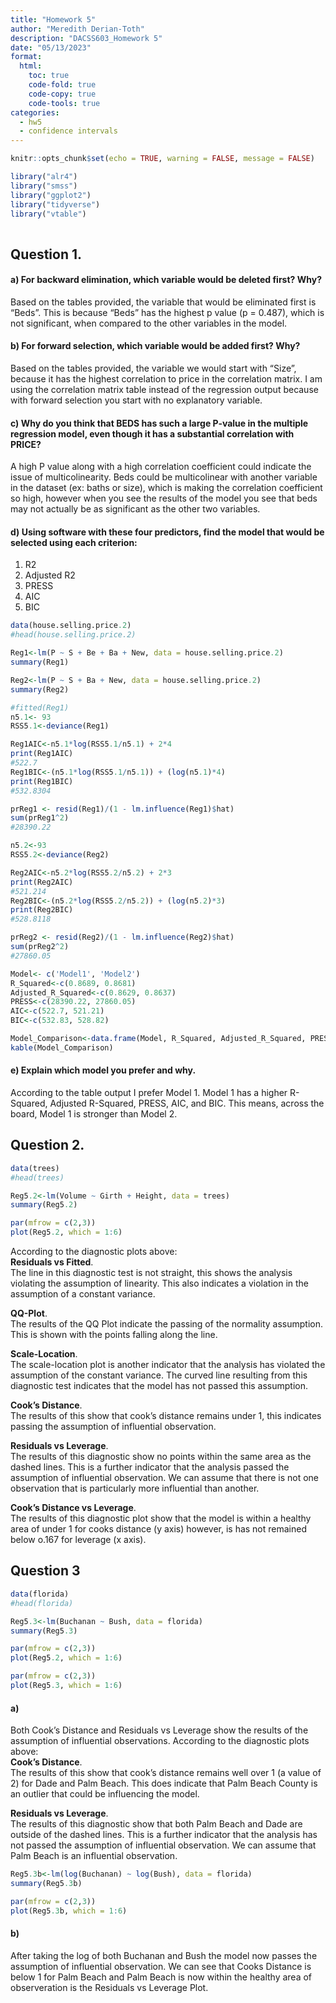 ```yaml
---
title: "Homework 5"
author: "Meredith Derian-Toth"
description: "DACSS603_Homework 5"
date: "05/13/2023"
format:
  html:
    toc: true
    code-fold: true
    code-copy: true
    code-tools: true
categories:
  - hw5
  - confidence intervals 
---
```


```r
knitr::opts_chunk$set(echo = TRUE, warning = FALSE, message = FALSE)
```

```r
library("alr4")
library("smss")
library("ggplot2")
library("tidyverse")
library("vtable")
        
```

## Question 1. 
#### a\)  For backward elimination, which variable would be deleted first? Why?
Based on the tables provided, the variable that would be eliminated first is "Beds". This is because "Beds" has the highest p value (p = 0.487), which is not significant, when compared to the other variables in the model. 
  
#### b\) For forward selection, which variable would be added first? Why?
Based on the tables provided, the variable we would start with "Size", because it has the highest correlation to price in the correlation matrix. I am using the correlation matrix table instead of the regression output because with forward selection you start with no explanatory variable. 
   
#### c\) Why do you think that BEDS has such a large P-value in the multiple regression model, even though it has a substantial correlation with PRICE?
A high P value along with a high correlation coefficient could indicate the issue of multicolinearity. Beds could be multicolinear with another variable in the dataset (ex: baths or size), which is making the correlation coefficient so high, however when you see the results of the model you see that beds may not actually be as significant as the other two variables.  
 
#### d\)  Using software with these four predictors, find the model that would be selected using each criterion:

1. R2
2. Adjusted R2
3. PRESS
4. AIC
5. BIC

```r
data(house.selling.price.2)
#head(house.selling.price.2)

Reg1<-lm(P ~ S + Be + Ba + New, data = house.selling.price.2)
summary(Reg1)
```

```r

Reg2<-lm(P ~ S + Ba + New, data = house.selling.price.2)
summary(Reg2)
```
```r
#fitted(Reg1)
n5.1<- 93
RSS5.1<-deviance(Reg1)

Reg1AIC<-n5.1*log(RSS5.1/n5.1) + 2*4
print(Reg1AIC)
#522.7
Reg1BIC<-(n5.1*log(RSS5.1/n5.1)) + (log(n5.1)*4)
print(Reg1BIC)
#532.8304

prReg1 <- resid(Reg1)/(1 - lm.influence(Reg1)$hat)
sum(prReg1^2)
#28390.22

n5.2<-93
RSS5.2<-deviance(Reg2)

Reg2AIC<-n5.2*log(RSS5.2/n5.2) + 2*3
print(Reg2AIC)
#521.214
Reg2BIC<-(n5.2*log(RSS5.2/n5.2)) + (log(n5.2)*3)
print(Reg2BIC)
#528.8118

prReg2 <- resid(Reg2)/(1 - lm.influence(Reg2)$hat)
sum(prReg2^2)
#27860.05

Model<- c('Model1', 'Model2')
R_Squared<-c(0.8689, 0.8681)
Adjusted_R_Squared<-c(0.8629, 0.8637)
PRESS<-c(28390.22, 27860.05)
AIC<-c(522.7, 521.21)
BIC<-c(532.83, 528.82)

Model_Comparison<-data.frame(Model, R_Squared, Adjusted_R_Squared, PRESS, AIC, BIC)
kable(Model_Comparison)

```

#### e\)  Explain which model you prefer and why.
According to the table output I prefer Model 1. Model 1 has a higher R-Squared, Adjusted R-Squared, PRESS, AIC, and BIC. This means, across the board, Model 1 is stronger than Model 2. 
   
## Question 2. 
  
```r
data(trees)
#head(trees)

Reg5.2<-lm(Volume ~ Girth + Height, data = trees)
summary(Reg5.2)
```
  
```r
par(mfrow = c(2,3))
plot(Reg5.2, which = 1:6)

```
According to the diagnostic plots above:  
**Residuals vs Fitted**.   
The line in this diagnostic test is not straight, this shows the analysis violating the assumption of linearity. This also indicates a violation in the assumption of a constant variance. 
  
**QQ-Plot**.   
The results of the QQ Plot indicate the passing of the normality assumption. This is shown with the points falling along the line. 
  
**Scale-Location**.   
The scale-location plot is another indicator that the analysis has violated the assumption of the constant variance. The curved line resulting from this diagnostic test indicates that the model has not passed this assumption. 
  
**Cook's Distance**.   
The results of this show that cook's distance remains under 1, this indicates passing the assumption of influential observation. 
  
**Residuals vs Leverage**.  
The results of this diagnostic show no points within the same area as the dashed lines. This is a further indicator that the analysis passed the assumption of influential observation. We can assume that there is not one observation that is particularly more influential than another. 
  
**Cook's Distance vs Leverage**.  
The results of this diagnostic plot show that the model is within a healthy area of under 1 for cooks distance (y axis) however, is has not remained below o.167 for leverage (x axis). 
  
## Question 3    

```r
data(florida)
#head(florida)

Reg5.3<-lm(Buchanan ~ Bush, data = florida)
summary(Reg5.3)

par(mfrow = c(2,3))
plot(Reg5.2, which = 1:6)

```

```r

par(mfrow = c(2,3))
plot(Reg5.3, which = 1:6)

```


#### a\) 

Both Cook's Distance and Residuals vs Leverage show the results of the assumption of influential observations. According to the diagnostic plots above:  
**Cook's Distance**.  
  The results of this show that cook's distance remains well over 1 (a value of 2) for Dade and Palm Beach. This does indicate that Palm Beach County is an outlier that could be influencing the model. 
  
**Residuals vs Leverage**.  
  The results of this diagnostic show that both Palm Beach and Dade are outside of the dashed lines. This is a further indicator that the analysis has not passed the assumption of influential observation. We can assume that Palm Beach is an influential observation.
 
```r
Reg5.3b<-lm(log(Buchanan) ~ log(Bush), data = florida)
summary(Reg5.3b)

```

```r
par(mfrow = c(2,3))
plot(Reg5.3b, which = 1:6)

```

#### b\)

After taking the log of both Buchanan and Bush the model now passes the assumption of influential observation. We can see that Cooks Distance is below 1 for Palm Beach and Palm Beach is now within the healthy area of observeration is the Residuals vs Leverage Plot. 

